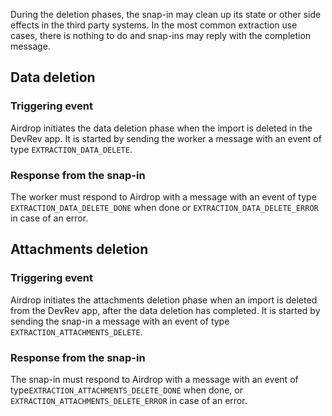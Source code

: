 During the deletion phases, the snap-in may clean up its state or other side effects in the third
party systems. In the most common extraction use cases, there is nothing to do and snap-ins may reply
with the completion message.

## Data deletion

### Triggering event

Airdrop initiates the data deletion phase when the import is deleted in the DevRev app.
It is started by sending the worker a message with an event of type `EXTRACTION_DATA_DELETE`.

### Response from the snap-in

The worker must respond to Airdrop with a message with an event of type `EXTRACTION_DATA_DELETE_DONE`
when done or `EXTRACTION_DATA_DELETE_ERROR` in case of an error.

## Attachments deletion


### Triggering event

Airdrop initiates the attachments deletion phase when an import is deleted from the DevRev app,
after the data deletion has completed.
It is started by sending the snap-in a message with an event of type `EXTRACTION_ATTACHMENTS_DELETE`.

### Response from the snap-in

The snap-in must respond to Airdrop with a message with an event of type`EXTRACTION_ATTACHMENTS_DELETE_DONE`
when done, or `EXTRACTION_ATTACHMENTS_DELETE_ERROR` in case of an error.
